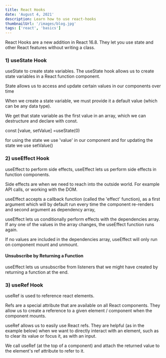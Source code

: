 ```yaml
---
title: React Hooks
date: 'August 4, 2021'
description: Learn how to use react-hooks
thumbnailUrl: '/images/blog.jpg'
tags: ['react', 'basics']
---
```


React Hooks are a new addition in React 16.8. They let you use state and other React features without writing a class.

### 1) useState Hook

useState to create state variables. The useState hook allows us to create state variables in a React function component.

State allows us to access and update certain values in our components over time

When we create a state variable, we must provide it a default value (which can be any data type).

We get that state variable as the first value in an array, which we can destructure and declare with const.

const [value, setValue] =useState(0)

for using the state we use 'value' in our component and for updating the state we use setValue() 


### 2) useEffect Hook

useEffect to perform side effects, useEffect lets us perform side effects in function components.

Side effects are when we need to reach into the outside world. For example API calls, or working with the DOM.

useEffect accepts a callback function (called the 'effect' function), as a first argument which will by default run every time the component re-renders and second argument as dependency array,

useEffect lets us conditionally perform effects with the dependencies array. If any one of the values in the array changes, the useEffect function runs again.

If no values are included in the dependencies array, useEffect will only run on component mount and unmount.

#### Unsubscribe by Returning a Function

useEffect lets us unsubscribe from listeners that we might have created by returning a function at the end.


### 3) useRef Hook

useRef is used to reference react elements.

Refs are a special attribute that are available on all React components. They allow us to create a reference to a given element / component when the component mounts.

useRef allows us to easily use React refs. They are helpful (as in the example below) when we want to directly interact with an element, such as to clear its value or focus it, as with an input.

We call useRef (at the top of a component) and attach the returned value to the element's ref attribute to refer to it.